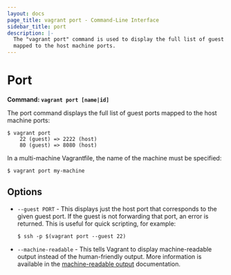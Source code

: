 ```yaml
---
layout: docs
page_title: vagrant port - Command-Line Interface
sidebar_title: port
description: |-
  The "vagrant port" command is used to display the full list of guest ports
  mapped to the host machine ports.
---
```


# Port

**Command: `vagrant port [name|id]`**

The port command displays the full list of guest ports mapped to the host
machine ports:

```shell-session
$ vagrant port
    22 (guest) => 2222 (host)
    80 (guest) => 8080 (host)
```

In a multi-machine Vagrantfile, the name of the machine must be specified:

```shell-session
$ vagrant port my-machine
```

## Options

- `--guest PORT` - This displays just the host port that corresponds to the
  given guest port. If the guest is not forwarding that port, an error is
  returned. This is useful for quick scripting, for example:

  ```shell-session
  $ ssh -p $(vagrant port --guest 22)
  ```

- `--machine-readable` - This tells Vagrant to display machine-readable output
  instead of the human-friendly output. More information is available in the
  [machine-readable output](/docs/cli/machine-readable) documentation.
